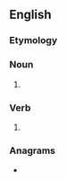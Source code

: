 {{also|cross-link}}
==English==

===Etymology===
{{prefix|en|cross|link}}

===Noun===
{{en-noun}}

# {{alternative spelling of|en|cross-link}}

===Verb===
{{en-verb}}

# {{alternative spelling of|en|cross-link}}

===Anagrams===
* {{anagrams|en|a=ciklnorss|cornsilks}}